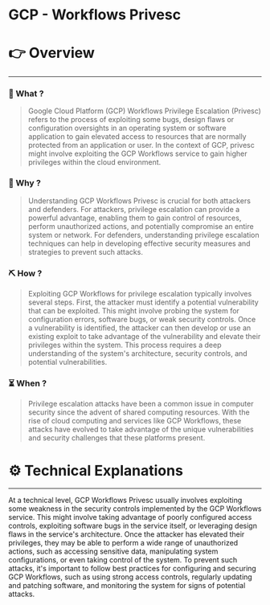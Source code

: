 # GCP - Workflows Privesc


# 👉 Overview

---

### 👀 What ?

> Google Cloud Platform (GCP) Workflows Privilege Escalation (Privesc) refers to the process of exploiting some bugs, design flaws or configuration oversights in an operating system or software application to gain elevated access to resources that are normally protected from an application or user. In the context of GCP, privesc might involve exploiting the GCP Workflows service to gain higher privileges within the cloud environment.
> 

### 🧐 Why ?

> Understanding GCP Workflows Privesc is crucial for both attackers and defenders. For attackers, privilege escalation can provide a powerful advantage, enabling them to gain control of resources, perform unauthorized actions, and potentially compromise an entire system or network. For defenders, understanding privilege escalation techniques can help in developing effective security measures and strategies to prevent such attacks.
> 

### ⛏️ How ?

> Exploiting GCP Workflows for privilege escalation typically involves several steps. First, the attacker must identify a potential vulnerability that can be exploited. This might involve probing the system for configuration errors, software bugs, or weak security controls. Once a vulnerability is identified, the attacker can then develop or use an existing exploit to take advantage of the vulnerability and elevate their privileges within the system. This process requires a deep understanding of the system's architecture, security controls, and potential vulnerabilities.
> 

### ⏳ When ?

> Privilege escalation attacks have been a common issue in computer security since the advent of shared computing resources. With the rise of cloud computing and services like GCP Workflows, these attacks have evolved to take advantage of the unique vulnerabilities and security challenges that these platforms present.
> 

# ⚙️ Technical Explanations

---

At a technical level, GCP Workflows Privesc usually involves exploiting some weakness in the security controls implemented by the GCP Workflows service. This might involve taking advantage of poorly configured access controls, exploiting software bugs in the service itself, or leveraging design flaws in the service's architecture. Once the attacker has elevated their privileges, they may be able to perform a wide range of unauthorized actions, such as accessing sensitive data, manipulating system configurations, or even taking control of the system. To prevent such attacks, it's important to follow best practices for configuring and securing GCP Workflows, such as using strong access controls, regularly updating and patching software, and monitoring the system for signs of potential attacks.
